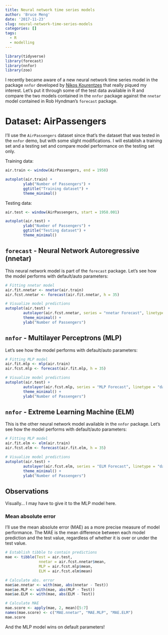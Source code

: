 ```yaml
---
title: Neural network time series models
author: 'Bruce Meng'
date: '2017-11-23'
slug: neural-network-time-series-models
categories: []
tags:
  - R
  - modelling
---
```

```r
library(tidyverse)
library(forecast)
library(nnfor)
library(zoo)
```
I recently became aware of a new neural network time series model in the package `nnfor` developed by [Nikos Kourentzes](http://kourentzes.com/forecasting/2017/02/10/forecasting-time-series-with-neural-networks-in-r/) that really piqued my interest. Let's put it through some of the test data available in R and compare the two models contained in the `nnfor` package against the `nnetar` model contained in Rob Hyndman's `forecast` package.

# Dataset: AirPassengers

I'll use the `AirPassengers` dataset since that's the dataset that was tested in the `nnfor` demo, but with some slight modifications. I will establish a training set and a testing set and compare model performance on the testing set only.

Training data:

```r
air.train <- window(AirPassengers, end = 1958)

autoplot(air.train) +
        ylab("Number of Passengers") +
        ggtitle("Training dataset") +
        theme_minimal()
```

Testing data:

```r
air.test <- window(AirPassengers, start = 1958.001)

autoplot(air.test) +
        ylab("Number of Passengers") +
        ggtitle("Testing dataset") +
        theme_minimal()
```

## `forecast` - Neural Network Autoregressive (nnetar)

This neural network model is part of the `forecast` package. Let's see how the model performs with default/auto parameters: 

```r
# Fitting nnetar model
air.fit.nnetar <- nnetar(air.train)
air.fcst.nnetar <- forecast(air.fit.nnetar, h = 35)
```

```r
# Visualize model predictions
autoplot(air.test) +
        autolayer(air.fcst.nnetar, series = "nnetar Forecast", linetype = "dashed") +
        theme_minimal() +
        ylab("Number of Passengers")

```

## `nnfor` - Multilayer Perceptrons (MLP)

Let's see how the model performs with default/auto parameters: 

```r
# Fitting MLP model
air.fit.mlp <- mlp(air.train)
air.fcst.mlp <- forecast(air.fit.mlp, h = 35)
```

```r
# Visualize model predictions
autoplot(air.test) +
        autolayer(air.fcst.mlp, series = "MLP Forecast", linetype = "dashed") +
        theme_minimal() +
        ylab("Number of Passengers")

```

## `nnfor` - Extreme Learning Machine (ELM)

This is the other neural network model available in the `nnfor` package. Let's see how the model performs with default/auto parameters: 

```r
# Fitting MLP model
air.fit.elm <- elm(air.train)
air.fcst.elm <- forecast(air.fit.elm, h = 35)
```

```r
# Visualize model predictions
autoplot(air.test) +
        autolayer(air.fcst.elm, series = "ELM Forecast", linetype = "dashed") +
        theme_minimal() +
        ylab("Number of Passengers")

```

## Observations

Visually... I may have to give it to the MLP model here.

### Mean absolute error

I'll use the mean absolute error (MAE) as a more precise measure of model performance. The MAE is the mean difference between each model prediction and the test value, regardless of whether it is over or under the test value.

```r
# Establish tibble to contain predictions
mae <- tibble(Test = air.test, 
               nnetar = air.fcst.nnetar$mean,
               MLP = air.fcst.mlp$mean,
               ELM = air.fcst.elm$mean)

# Calculate abs. error
mae$ae.nnetar <- with(mae, abs(nnetar - Test))
mae$ae.MLP <- with(mae, abs(MLP - Test))
mae$ae.ELM <- with(mae, abs(ELM - Test))

# Calculate MAE
mae.score <- apply(mae, 2, mean)[5:7] 
names(mae.score) <- c("MAE.nnetar", "MAE.MLP", "MAE.ELM")
mae.score
```

And the MLP model wins on default parameters!